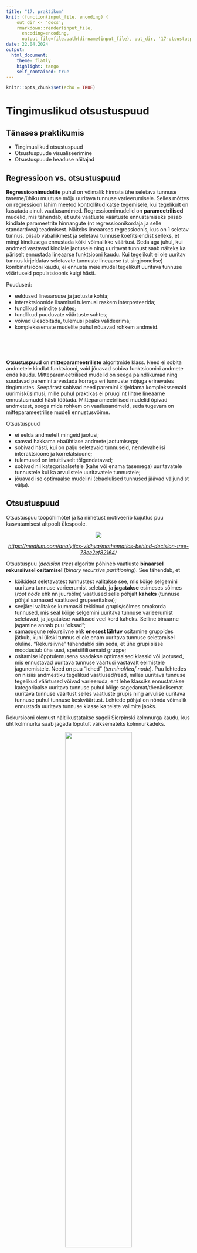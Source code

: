```yaml
---
title: "17. praktikum"
knit: (function(input_file, encoding) {
    out_dir <- 'docs';
    rmarkdown::render(input_file,
      encoding=encoding,
      output_file=file.path(dirname(input_file), out_dir, '17-otsustuspuud.html'))})
date: 22.04.2024
output: 
  html_document:
    theme: flatly
    highlight: tango
    self_contained: true
---
```


```r
knitr::opts_chunk$set(echo = TRUE)
```

# Tingimuslikud otsustuspuud {.tabset .tabset-pills}

## Tänases praktikumis
- Tingimuslikud otsustuspuud
- Otsustuspuude visualiseerimine  
- Otsustuspuude headuse näitajad  



## Regressioon vs. otsustuspuud 

**Regressioonimudelite** puhul on võimalik hinnata ühe seletava tunnuse taseme/ühiku muutuse mõju uuritava tunnuse varieerumisele. Selles mõttes on regressioon lähim meetod kontrollitud katse tegemisele, kui tegelikult on kasutada ainult vaatlusandmed. Regressioonimudelid on **parameetrilised** mudelid, mis tähendab, et uute vaatluste väärtuste ennustamiseks piisab kindlate parameetrite hinnangute (nt regressioonikordaja ja selle standardvea) teadmisest. Näiteks lineaarses regressioonis, kus on 1 seletav tunnus, piisab vabaliikmest ja seletava tunnuse koefitsiendist selleks, et mingi kindlusega ennustada kõiki võimalikke väärtusi. Seda aga juhul, kui andmed vastavad kindlale jaotusele ning uuritavat tunnust saab näiteks ka päriselt ennustada lineaarse funktsiooni kaudu. Kui tegelikult ei ole uuritav tunnus kirjeldatav seletavate tunnuste lineaarse (st sirgjoonelise) kombinatsiooni kaudu, ei ennusta meie mudel tegelikult uuritava tunnuse väärtuseid populatsioonis kuigi hästi.  


Puudused:  

- eeldused lineaarsuse ja jaotuste kohta;  
- interaktsioonide lisamisel tulemusi raskem interpreteerida;  
- tundlikud erindite suhtes;  
- tundlikud puuduvate väärtuste suhtes;  
- võivad ülesobitada, tulemusi peaks valideerima;  
- komplekssemate mudelite puhul nõuavad rohkem andmeid.   

<br>  
<br>  

**Otsustuspuud** on **mitteparameetriliste** algoritmide klass. Need ei sobita andmetele kindlat funktsiooni, vaid jõuavad sobiva funktsioonini andmete enda kaudu. Mitteparameetrilised mudelid on seega paindlikumad ning suudavad paremini arvestada korraga eri tunnuste mõjuga erinevates tingimustes. Seepärast sobivad need paremini kirjeldama komplekssemaid uurimisküsimusi, mille puhul praktikas ei pruugi nt lihtne lineaarne ennustusmudel hästi töötada. Mitteparameetrilised mudelid õpivad andmetest, seega mida rohkem on vaatlusandmeid, seda tugevam on mitteparameetrilise mudeli ennustusvõime. 

Otsustuspuud   

- ei eelda andmetelt mingeid jaotusi;  
- saavad hakkama ebaühtlase andmete jaotumisega;  
- sobivad hästi, kui on palju seletavaid tunnuseid, nendevahelisi interaktsioone ja korrelatsioone;  
- tulemused on intuitiivselt tõlgendatavad;  
- sobivad nii kategoriaalsetele (kahe või enama tasemega) uuritavatele tunnustele kui ka arvulistele uuritavatele tunnustele;  
- jõuavad ise optimaalse mudelini (ebaolulised tunnused jäävad väljundist välja).  



## Otsustuspuud

Otsustuspuu tööpõhimõtet ja ka nimetust motiveerib kujutlus puu kasvatamisest altpoolt ülespoole.

<center>
![](imgs/tree.png)
<p><i>[https://medium.com/analytics-vidhya/mathematics-behind-decision-tree-73ee2ef82164](https://medium.com/analytics-vidhya/mathematics-behind-decision-tree-73ee2ef82164)/</i></p>
</center>


Otsustuspuu (*decision tree*) algoritm põhineb vaatluste **binaarsel rekursiivsel ositamisel** (*binary recursive partitioning*). See tähendab, et  

- kõikidest seletavatest tunnustest valitakse see, mis kõige selgemini uuritava tunnuse varieerumist seletab, ja **jagatakse** esimeses sõlmes (*root node* ehk nn juursõlm) vaatlused selle põhjalt **kaheks** (tunnuse põhjal sarnased vaatlused grupeeritakse);   
- seejärel valitakse kummaski tekkinud grupis/sõlmes omakorda tunnused, mis seal kõige selgemini uuritava tunnuse varieerumist seletavad, ja jagatakse vaatlused veel kord kaheks. Selline binaarne jagamine annab puu "oksad";  
- samasugune rekursiivne ehk **enesest lähtuv** ositamine gruppides jätkub, kuni ükski tunnus ei ole enam uuritava tunnuse seletamisel oluline. "Rekursiivne" tähendabki siin seda, et ühe grupi sisse moodustub üha uusi, spetsiifilisemaid gruppe;   
- ositamise lõpptulemusena saadakse optimaalsed klassid või jaotused, mis ennustavad uuritava tunnuse väärtusi vastavalt eelmistele jagunemistele. Need on puu "lehed" (*terminal/leaf node*). Puu lehtedes on niisiis andmestiku tegelikud vaatlused/read, milles uuritava tunnuse tegelikud väärtused võivad varieeruda, ent lehe klassiks ennustatakse kategoriaalse uuritava tunnuse puhul kõige sagedamat/tõenäolisemat uuritava tunnuse väärtust selles vaatluste grupis ning arvulise uuritava tunnuse puhul tunnuse keskväärtust. Lehtede põhjal on nõnda võimalik ennustada uuritava tunnuse klasse ka teiste valimite jaoks.      


Rekursiooni olemust näitlikustatakse sageli Sierpinski kolmnurga kaudu, kus üht kolmnurka saab jagada lõputult väiksemateks kolmnurkadeks. 

<center>
![](imgs/Siepinski1D960.gif){width=60%}
<p><i>Sierpinski kolmnurk</i></p>
</center>


Otsustuspuid on eriti viimase 10 aasta jooksul kasutatud palju ka keeleteaduses. Näiteks uurisid [Ruutma jt (2016)](https://keeljakirjandus.ee/ee/archives/25305) otsustuspuude abil, millest võiks sõltuda eesti murretes see, kas kaassõnad *läbi*, *mööda*, *vastu*, *üle* ja *ümber* paiknevad nimisõna ees (nt *ümber järve*) või järel (*kahe kilo ümber*).  

<center>
![](imgs/ruutmaetal.jpg){width=60%}
</center>
Nad leidsid näiteks, et kui suhe, mida kaassõnafraas väljendab, märgib mingit *mõõdet* ehk kvantiteeti või ligikaudsust (*ta oli siis juba __seitsmekümne aasta ümber__*), kasutatakse kaassõna *ümber* eeskätt nimisõna järel, tagasõna ehk postpositsioonina.  
Kui aga kaassõnafraas väljendab konkreetset ruumisuhet, sõltub kaassõna asend sellest, kas nimisõna, millega see koos esineb, viitab elusale või elutule referendile. Elusatega kasutatakse samuti pigem tagasõna (nt *loomad jooksid __mu ümber__*), elututega pigem eessõna (nt *need pandi __ümber vankri__*).  


## CART

Otsustuspuude algoritmides on üht-teist erinevat, nt selles osas, mida kasutatakse vaatluste jagamise kriteerumina.   
Tuntuim algoritm on ilmselt **CART** (*Classification and Regression Tree*). CART-mudelid jagunevad  
  
- **regressioonipuudeks** (*regression tree*)  
  + uuritav tunnus on arvuline;  
  + jagunemise aluseks olevad seletavad tunnused ja konkreetsed jagunemiskohad valitakse nn minimaalse ruutvigade summa järgi **sum((y-f)^2^)**, kus *y* on uuritava tunnuse tegelik väärtus mingil andmestiku real ja *f* mingisse ühte puu lehte sattuvate vaatluste keskmine. Mida väiksem on binaarse jagunemise käigus tekkivate gruppide vaatluste erinevus gruppide keskmistest, seda parem;   
- **klassifitseerimispuudeks** (*classification tree*)  
  + uuritav tunnus on kategoriaalne;  
  + jagunemiste määramiseks minimeeritakse nn Gini indeksit, mis näitab kui "puhas" mingi leht on ehk kui erinevad tegelikud väärtused mingi ühe ennustatud klassi alla grupeeritakse. Kui indeks on 0, siis on leht täiesti puhas ehk mingisse lõpusõlme ennustatakse ainult ühesuguseid uuritava tunnuse väärtuseid. Kui mingis lehes/lõpusõlmes on võrdselt uuritava tunnuse kõiki väärtuseid, siis on leht ebapuhas. Gini indeksi leidmiseks lahutatakse 1-st 1. väärtuse osakaal ruudus + 2. väärtuse osakaal ruudus + … + N-nda väärtuse osakaal ruudus. Näiteks kui uuritaval tunnusel on kaks klassi, mis esinevad lõpusõlmes võrdse tõenäosusega, siis on ühe sõlme Gini indeks `1-(0.5^2 + 0.5^2)=0.5`. Kolme klassi puhul oleks siis Gini indeks `1-((1/3)^2+(1/3)^2+(1/3)^2)=0.67`, nelja klassi puhul `1-((1/4)^2+(1/4)^2+(1/4)^2+(1/4)^2)=0.75` jne. Kui sõlme jääb näiteks kahest uuritava tunnuse klassist ainult üks, siis on Gini indeks `1-(1^2+0^2)=0`.  
  

```r
library(rpart)
cu <- rpart::cu.summary
fit <- rpart(Mileage~Price + Country + Reliability + Type, method="anova", data=cu.summary)
plot(fit, uniform=TRUE, main="Regression Tree for Mileage", margin = 1/8)
text(fit, use.n=TRUE, all=TRUE, cex=.8, pretty = T)
```

Näites seletatakse USA 1990. aasta andmetel seda, mitu miili ühe galloni kütusega sõita saab (arvuline tunnus) vastavalt auto hinnale, tüübile, valmistamisriigile, usaldusväärsusele. Keskmine näitaja on 24.58 miili galloni kohta (kasutatud 60 auto andmeid). Kõrgeim väärtus (32.08) on ennustatud nt odavamatele kui 9446 dollarit maksvatele autodele (neid on 12), kallimatel autodel (neid on 48) hakkab omakorda mängima see, mis tüüpi auto on: väikeste autodega saab rohkem sõita kui suurtega.  

```r
kyph <- rpart::kyphosis
fit <- rpart(Kyphosis ~ Age + Number + Start, method="class", data=kyphosis)
plot(fit, uniform=TRUE, main="Classification Tree for Kyphosis", margin = 1/8)
text(fit, use.n=TRUE, all=TRUE, cex=.9)
```

Selles näites omakorda seletatakse küfoosi (lülisamba kõverdumine) olemasolu lapspatsientidel pärast korrigeerivat operatsiooni sõltuvalt patsiendi vanusest operatsiooni tegemise ajal (kuudes), selgroolülide arvust, mida operatsioon puudutas, ning sellest, mitmendast selgroolülist alates operatsiooni tehti. Patsientidest 17-l oli küfoos ka pärast operatsiooni ja 64-l ei olnud (seepärast ennustatakse kogu valimile pigem klassi *absent*). Kui kõige ülemise lüli järjekorranumber, mida operatsioon puudutas, oli 8 või väiksem (mudel käsitleb seda pideva tunnusena ja seepärast lubab ka väärtust 8.5), jäi küfoos pigem alles (8-l lapsel puudu, 11-l olemas). Kui alustati sellest altpoolt (eriti kui altpoolt kui 14. lüli), siis saadi haigusest pigem lahti, ehkki rolli mängis ka see, mis vanuses operatsioon tehti.      

<center>
<p><i>https://www.statmethods.net/advstats/cart.html</i></p>
<p><i>Vaata andmestikke `install.packages("rpart")`, `rpart::cu.summary`</i> ja <i>`rpart::kyphosis`.</i></p>
</center>


Probleeme klassikaliste otsustuspuu algoritmidega:  

- Võivad kergesti **ülesobitada** ja jaguneda nii kaua, kuni puu vastab igale andmestiku nüansile. See tähendab aga ka, et need mudelid pole enam hästi üldistatavad mõne teise valimi jaoks. Selle vältimiseks peaks puid **"trimmima"** (ingl *pruning*).   
  + Eeltrimmimise puhul tuleb enne puu kasvatamist teha mõned otsused, nt otsustada, et on mingi kindel arv lehti, mis puul võib lõpuks olla, või et igas lehes peab olema kindel hulk vaatlusi. Samuti võib otsustada, et lõpetame puu kasvatamise, kui mingi tingimus on saavutatud, nt kui kõik vaatlused igas lehes on samast klassist.   
  + Järeltrimmimise puhul vaadatakse, kas mingid alamjagunemised puus annavad kokkuvõttes paremaid tulemusi kui see, kui asendada need lihtsalt lehega, kus on arvulise uuritava tunnuse puhul tunnuse keskväärtus või kategoriaalse uuritava tunnuse puhul selle sagedasem tase/klass.   
- Kalduvad sõlmedes **eelistama tunnuseid**, mis viiksid võimalikult suure puuni, st arvulisi tunnuseid ja selliseid kategoriaalseid tunnuseid, millel on rohkem tasemeid, sest need annavad justkui rohkem infot.  


## Tingimuslik otsustuspuu

R-is on puumudelite tegemiseks erinevate algoritmidega paketid `rpart`, `tree`, `maptree`, `party`, `partykit` jt.  

Meie vaatame lähemalt natuke uuemat **tingimusliku otsustuspuu** algoritmi (*conditional inference tree*), mis kasutab sõlmedes ositamise alusena *p*-väärtusi (mitte nt mõnd informatsioonikriteeriumit, nagu Gini-indeks). Seletavate tunnuste valik ei ole kallutatud ja puud ei ole ülesobitamise hirmus vaja trimmida. Edaspidi viitame otsustuspuu nimetusega just tingimuslikule otsustuspuule.  


Kasutame siin paketti `partykit` ja selle funktsiooni `ctree()` (loe dokumentatsiooni [siit](https://cran.r-project.org/web/packages/partykit/vignettes/ctree.pdf) või [siit](https://cran.r-project.org/web/packages/partykit/partykit.pdf)). `partykit` on paketi `party` edasiarendus koos lisavõimalustega visualiseerimiseks.    

```r
# Installi ja laadi pakett

# install.packages("partykit")
library(partykit)
```

## Näide 1: kategoriaalne uuritav tunnus

Võtame sama andmestiku `ade_peal.csv`, millel tegime logistilise regressiooni mudelit ning mudeldame nüüd andmestikku otsustuspuude kaudu.

```r
ade_peal <- read.delim("data/ade_peal.csv", encoding = "UTF-8", stringsAsFactors = TRUE)
ade <- ade_peal[ade_peal$cx == "ade",] # ainult alalütleva käände andmed
peal <- ade_peal[ade_peal$cx == "peal",] # ainult peal-kaassõna andmed

set.seed(1) # seeme juhusliku valiku tegemise korratavuseks
juh_id <- sample(x = 1:nrow(peal), # võta ridadelt 1 kuni 1310 juhuslik valim,
                 size = nrow(ade), # mille suurus oleks sama, mis ade-andmestikul
                 replace = F) # ära korda ühtegi vaatlust

peal_juhuvalim <- peal[juh_id,] # võta peal-andmestikust ainult juhuslikult valitud read
dat <- droplevels(rbind(ade, peal_juhuvalim)) # liida kaks andmestikku ridupidi uuesti kokku
```


```r
#library(partykit)

# Teeme puumudeli
puu1 <- ctree(cx ~ TR_liik + tegusõna_klass + LM_mobiilsus + LM_komplekssus + LM_pikkus_log + sõnajärg + murderühm, 
              data = dat)

# Visualiseerime mudelit
plot(puu1)
```

Vaikimisi sätetega tehakse üsna keerukas puu. Saame paremini sõlmi eraldi vaadata.

```r
plot(puu1[3]) # 3. sõlmest (vasakul sõlm murderühm) edasi jagunemine 
plot(puu1[2]) # 2. sõlmest (vasakul sõlm TR_liik) edasi jagunemine
```


Võime aga lihtsama tõlgendamise eesmärgil siin puud ka veidi trimmida. Sellega vähendame mudeli täpsust, aga samas vähendame ka ülesobitamise võimalust. Lisame funktsiooni argumendi `minbucket = 200`, millega ütleme, et igas lehes peab olema vähemalt 200 vaatlust (vaikimisi on `minbucket` 7). Ütleme ka argumendiga `alpha = 0.01`, et 1. tüüpi vea tegemise võimalus sõlmedes (tunnuse alusel jagatakse andmeid edasi, ehkki tegelikult on seletava ja uuritava tunnuse vaheline seos juhuslik) võiks olla ainult 1%, ehk olulisusnivoo α = 0,05 asemel kasutame nivood α = 0,01.

```r
puu2 <- ctree(cx ~ TR_liik + tegusõna_klass + LM_mobiilsus + LM_komplekssus + LM_pikkus_log + sõnajärg + murderühm, 
              data = dat,
              control = ctree_control(minbucket = 200, alpha = 0.01))
plot(puu2)
```

- Näeme, et kõige esimese jagunemise jaoks valitakse tunnus **`LM_mobiilsus`**, mis jagab vaatlused kahte klassi selle põhjal, kas kohasõna on liigutatav või staatiline. Enamasti on esimese jagunemise jaoks valitud tunnus üks uuritava tunnusega kõige tugevamalt seotud tunnustest, samas mitte tingimata ise see ainuke tugevasti seotud tunnus.    
- Järgmise jagunemise jaoks on grupis "liigutatav" valitud tunnus **`TR_liik`** (asesõna ja verbifraas eristuvad *peal*-konstruktsiooni kasutuses liigutatavate kohasõnadega nimisõnafraasist) ning grupis "staatiline" tunnus **`murderühm`** (eristuvad vaatlused, mis tulevad Kesk- või Lõuna-murderühma kõnelejatelt, ja vaatlused, mis tulevad Ranniku- või Saarte-murderühma kõnelejatelt).  
- Nendes gruppides enam rohkem jagunemisi ei ole. Kõige all on esitatud puu "lehed", mis vaikimisi kuvavad uuritava tunnuse klasside/tasemete esinemise tõenäosused. Näiteks vaatlustele, mille puhul kohasõna on liigutatav ja trajektori (selle, mis millegi peal asub) fraasiliik asesõna või verbifraas (`Node 3`), ennustatakse *peal*-konstruktsiooni esinemise tõenäosuseks ~0.8 ja mitte-esinemise tõenäosuseks ~0.2. Siia vaatluste gruppi kuulub 250 vaatlust (`n = 250`). Kuna *peal* esinemise tõenäosus on suurem kui selle mitte-esinemise tõenäosus, on nendele vaatlustele ennustatud `cx` **klass** "peal".
 

Kokku on puul 7 sõlme (lehed kaasa arvatud). Nende info on mudelis listide kujul.

```r
# Info puu kohta
str(puu2, max.level = 1)

# 1. sõlme info: LM_mobiilsus = "liigutatav" ja LM_mobiilsus = "staatiline"
# See näitab terve puu jagunemisi
# Sama, mis lihtsalt puu2
puu2[[1]]

# 7. sõlme info: paremalt 1. lõpuleht
puu2[[7]]

# 6. sõlme info: paremalt 2. lõpuleht
puu2[[6]]
```

Iga sõlme/jagunemise kohta näeme niisiis 

- selle numbrit,  
- edasisi jagunemisi (kui on),  
- lõpusõlmedesse/lehtedesse ennustatud klasse (vastavalt sellele, milline uuritava tunnuse tase esineb kõige suurema tõenäosusega),  
- vaatluste arvu lõpusõlmedes/klassides (`n`)   
- ning ennustatud klassi veaprotsenti (`err`) ehk nende vaatluste osakaalu, mis jäävad vähemusse. Ehk kui nt 6. sõlme (lõpulehe) ennustatud klass on "ade" ning err = 49.4%, on järelikult sellesse lehte jagatud tegelike vaatluste hulgas "peal" osakaal 0.494 ja "ade" osakaal seega 0.506. See leht ei ole niisiis kuigi stabiilne.

Kui vaatame nüüd uuesti üldpilti, siis näeme, et liigutatavate kohtade hulgas (`LM_mobiilsus = "liigutatav"`) on *peal*-konstruktsiooni esinemise tõenäosus keskmiselt suurem kui staatiliste kohtade hulgas (`LM_mobiilsus = "staatiline"`), ent *peal*-konstruktsiooni esinemist mõjutavad kummaski rühmas veel muud tegurid, mis esinemise tõenäosust tõstavad või langetavad.

Vaatame lähemalt näiteks 1) konteksti, kus *peal*-konstruktsiooni esinemise tõenäosus on kõige suurem (`Node 3`), ning 2) konteksti, kus see on kõige väiksem (`Node 7`).  

**1) _peal_ esinemise tõenäosus on kõige suurem** (79.4%) kontekstis, kus  

- kohasõna viitab liigutatavale objektile (nt *laud*),
- trajektor on kas asesõna (*see*) või verbifraas (nt *tantsitakse*).  

```r
puu2[[3]]
# näiteks "tantsitakse laua peal"
```

Vaatame, kas andmestikus nendele tunnustele vastavate vaatluste arv klapib.  
```r
library(tidyverse)
dat %>%
  filter(LM_mobiilsus == "liigutatav",
         TR_liik %in% c("asesõna", "verbifraas")) %>%
  nrow()

```


**2) _peal_ esinemise tõenäosus on kõige väiksem** (24%) kontekstis, kus  

- kohasõna viitab staatilisele objektile (nt *heinamaa*),  
- kõneleja on Ranniku- või Saarte-murderühma kõneleja.  

```r
puu2[[7]]
# näiteks "lehm on heinamaal"
```

Vaatame, kas andmestikus nendele tunnustele vastavate vaatluste arv klapib.  
```r
dat %>%
  filter(LM_mobiilsus == "staatiline",
         murderühm %in% c("Ranniku", "Saarte")) %>%
  nrow()
```


Igas sõlmes võistleb jagunemise tekitamiseks omavahel mitu seletavat tunnust, mille hulgast valitakse *p*-väärtuse alusel ainult 1. Seda, mis tunnused veel sõlmedes kandideerisid, saab vaadata käsuga `sctest.constparty()`.

```r
# Kõikide sõlmede jagunemised
# sctest.constparty(puu2)

# 1. sõlme jagunemine
sctest.constparty(puu2)[1]
```


Selline info võib olla informatiivne siis, kui sõlme valitud seletav tunnus oli ainult õige natuke parem kui mõni teine tunnus, mida jagunemiseks ei valitud.
Esimese sõlme jagunemises näeme, et kõik tunnused peale trajektori liigi (!), kohafraasi pikkuse ja sõnajärje on uuritava tunnusega statistiliselt oluliselt seotud, ent kohasõna mobiilsuse *p*-väärtus oli mitu korda väiksem kui teiste tunnuste *p*-väärtused, seega valiti see esimese jagunemise aluseks. Mida allapoole puus aga liigume, seda väiksemaks jääb jagunemiseks sobivate tunnuste valik.  
Seda, mis statistikut tunnustevahelise seose hindamiseks kasutatakse, sõltub sellest, mis tüüpi (arvuline/kategoriaalne) on seletav tunnus ja mis tüüpi on uuritav tunnus. Loe soovi korral rohkem nt [siit](https://stats.stackexchange.com/questions/144143/what-is-the-test-statistics-used-for-a-conditional-inference-regression-tree).

Miks siis see `TR_liik` ikkagi siin puus 2. sõlmes oluliseks osutus, kui ta uuritava tunnuse varieerumisega 1. sõlmes individuaalselt üldse seotud ei ole ning osutus ebaoluliseks ka regressioonis?  

```r
sctest.constparty(puu2)[2]
```

Puumudelid töötavad n-ö lokaalselt, st iga järgmist olulist tunnust otsitakse eelnevate jagunemiste põhjal saadud gruppides, mitte enam tervest andmestikust. Regressioon jällegi hindab mõjusid n-ö globaalselt, fikseerides küll mingi kindla võrdluskonteksti, ent hinnates kõiki parameetreid sellesama konteksti suhtes.
Nõnda on puumudelid peamõjude tuvastamisel pisut kehvemad kui regressioonimudelid (näiteks ei saa me siit kuskilt teada, et tegelikult on ka kohafraasi komplekssus tugevalt *peal*- ja käändekonstruktsiooni varieerumisega seotud). Samas võimaldavad need hõlpsamalt leida ning visualiseerida interaktsioone ning tähele tuleb siinjuures panna ka, milliste parameetritega puu oleme ehitanud. Kui lubame näiteks, et lõpusõlmes võib olla ka ainult 50 vaatlust, et minna arvesse kui uuritava tunnuse suhtes teistest erinev vaatluste klass, leiame jooniselt jälle ka kohasõna komplekssuse, mis mängib olulisemat rolli Kesk- ja Lõuna-murderühma staatiliste kohasõnadega.  

```r
plot(ctree(cx ~ TR_liik + tegusõna_klass + LM_mobiilsus + LM_komplekssus + LM_pikkus_log + sõnajärg + murderühm, 
              data = dat,
              control = ctree_control(minbucket = 50, alpha = 0.01)))
```



## Näide 2: arvuline uuritav tunnus

Ehkki otsustuspuude kasutamine on tavalisem klassifitseerimisprobleemide puhul, saab seda küllalt edukalt kasutada ka regressiooniülesannetes, st mingi arvulise uuritava tunnuse keskväärtuse ennustamise jaoks.

Uurime näiteks puumudelitega uuesti kõigepealt seda, kas sõna äratundmiseks kuluv aeg sõltub sõna pikkusest ja sagedusest.

### Reaktsiooniaeg

```r
ldt <- read.csv("data/ldt.csv")
puu3 <- ctree(Mean_RT ~ Length + Freq, 
              data = ldt)
plot(puu3)
```

Regressioonipuu visuaalne väljund (vaikimisi karpdiagramm) annab iga lõpliku sõlme kohta uuritava tunnuse ennustatud kvartiiljaotuse selles sõlmes.  

Näeme, et reaktsiooniaega mõjutab eeskätt sõna pikkus: kui sõna on pikem kui 10 tähemärki, siis on reaktsiooniaeg pikem kui siis, kui sõna pikkus on kuni 10 tähemärki. Lühemate sõnade puhul jällegi tekib erinevus lühikeste (<= 7 tm) ja keskmise pikkusega (>7 tm) sõnade vahel. Nendes gruppides omakorda hakkab rolli mängima sõna sagedus: mõlemal juhul on sagedamate sõnade äratundmiseks kuluv aeg lühem.

Mudelist saame kätte ka iga vaatluste grupi ennustatud keskväärtuse.
```r
# 9. sõlme info
puu3[[9]]
```

Arvuliste uuritavate tunnustega näitab iga lehe *n* endiselt sellesse rühma kuuluvate vaatluste arvu, ent *err* sedapuhku jääkide ruutude summat, mis mäletatavasti oli seotud üksikute vaatluste erinevusega grupi keskmisest.  
```r
# 10 tähemärgist pikemate sõnade reaktsiooniajad
(pikad_RT <- ldt[ldt$Length > 10,]$Mean_RT)

# 10 tähemärgist pikemate sõnade keskmine reaktsiooniaeg
(kesk <- mean(pikad_RT))

# Jääkide ruutude summa
sum((pikad_RT-kesk)^2)
```

Mida suurem on jääkide ruutude summa, seda erinevamad vaatlused sellesse lehte kuuluvad. Näiteks joonise järgi peaks olema sõlmes 8 jääkide ruutude summa väiksem, kuna karpdiagrammi kuju viitab sellele, et vaatlused on koondunud tihedamalt keskväärtuse ümber.

```r
puu3[[8]]
```

Konkreetne arv mõistagi sõltub sellest, mis ühikutes on uuritav tunnus. Näiteks kui teisendaksime reaktsiooniaja millisekunditest minutitesse, oleks sõlmede `err` väärtused peaaegu 0. 

```r
ldt %>%
  mutate(Mean_RT_min = Mean_RT/1000/60) %>%
  ctree(Mean_RT_min ~ Length + Freq, data = .)
```


### Häältesaak

Vaatame nüüd uuesti ka 2019. a valimiste andmeid.

```r
load("data/kandidaadid2019.RData")
puu4 <- ctree(hääli_kokku ~ sugu + haridus + tähtkuju, 
              data = kandidaadid2019, 
              subset = haridus != "Algharidus")
plot(puu4)
```

Kuna häältesaak on tugevalt madalamate väärtuste poole kaldu, siis on parem ka puumudelis kasutada logaritmitud uuritavat tunnust, et vähendada erandlikult palju hääli saanud kandidaatide mõju.

```r
puu5 <- ctree(log(hääli_kokku) ~ sugu + haridus + tähtkuju, 
              data = kandidaadid2019, 
              subset = haridus != "Algharidus")
plot(puu5)
```

Näeme, et kõrgharidusega kandidaatide seas statistiliselt olulist erinevust mees- ja naiskandidaatide häältesaagis ei olnud, aga kesk- ja põhiharidusega kandidaatide seas said naised keskmiselt pisut vähem hääli. Näeme siiski ka, et see erinevus ei ole väga suur. Kandidaadi tähtkuju häältesaagi puhul mingit rolli ei mängi.

```r
puu5
```


Teeme mõned seletavad tunnused juurde ja proovime neid ka mudelisse panna.  
```r
# Kas kandidaat kasutab meili?
kandidaadid2019$kasutab_meili <- as.factor(ifelse(grepl("@", kandidaadid2019$kontakt), "jah", "ei"))

# Kui pikk on kandidaadi nimi
kandidaadid2019$nime_pikkus <- nchar(kandidaadid2019$nimi)

# Kui vana kandidaat on?
kandidaadid2019$vanus <- 2019 -as.numeric(substr(kandidaadid2019$sünniaeg, 1, 4))

puu6 <- ctree(log(hääli_kokku) ~ sugu + haridus + tähtkuju + kasutab_meili + 
                nime_pikkus + vanus, 
              data = kandidaadid2019, 
              subset = haridus != "Algharidus")
plot(puu6)
```

Ühelgi lisatud tunnusel ei ole kandidaadi saadud häälesaagiga puumudelis olulist seost.


**Ülesanne**: kontrolli, kas mõni vaadeldud tunnustest mõjutas logaritmitud häältesaaki 2023. aasta valimistel?  

```r
# loe kategoriaalsed tunnused sisse faktoritena
valimised <- read.delim("data/kandidaadid_2023.csv", stringsAsFactors = T)
valimised$kasutab_meili <- as.factor(ifelse(grepl("@", valimised$kontakt), "jah", "ei"))
valimised$nime_pikkus <- nchar(as.character(valimised$nimi))

names(valimised)
```



## Oluliste seoste puudumine

Vaatame veel, mis saab siis, kui ühelgi seletaval tunnusel ei ole uuritava tunnuse seletamisel olulist rolli.

```r
load("data/kysimustik_2024.RData")

# Kategoriaalne uuritav tunnus
puu7 <- ctree(lemmikloom ~ ., data = kysimustik)
plot(puu7)

# Arvuline uuritav tunnus
puu8 <- ctree(kaua_opid ~ kogemused_kvant + lemmikjook + kursuse_labimine, 
              data = kysimustik)
plot(puu8)
```

Sel juhul saame lihtsalt uuritava tunnuse jaotuse andmetes.


## Visualiseerimine

Pakett `partykit` pakub rea võimalusi otsustuspuude visualiseerimiseks. Vaatame neist paari.
Põhilised elemendid, mida graafikul saame modifitseerida, on

- `inner_panel`: puu sõlmed, kust jagatakse vaatlused mingi tunnuse alusel kaheks;  
- `terminal_panel`: puu lehed ehk mudeli lõpusõlmed, kus on klassid, tõenäosused jms.

Neid elemente saavad omakorda muuta erinevad `node`-funktsioonid, nt

- `node_inner()`: üldine sisemiste sõlmede modifitseerimise funktsioon  
- `node_terminal()`: üldine lõpusõlmede modifitseerimise funktsioon  
- `node_barplot()`: tulpdiagrammesitus kategoriaalse uuritava tunnuse klassidele
- `node_boxplot()`: karpdiagrammesitus arvulisele uuritavale tunnusele
- jne (vt lähemalt [siit](https://www.rdocumentation.org/packages/partykit/versions/1.2-5/topics/panelfunctions))


```r
# Teeme visualiseerimise näitlikustamiseks 
# ühe veidi rohkem trimmitud puu, kus 
# alpha = 0.01 ja 
# minimaalne vaatluste arv klassides on 200.
puu9 <- ctree(cx ~ TR_liik + tegusõna_klass + LM_mobiilsus + LM_komplekssus + LM_pikkus_log + sõnajärg + murderühm, 
              data = dat, 
              control = ctree_control(alpha = 0.01, 
                                      minbucket = 200))

plot(puu9)
```


```r
# Kuva puu lehed ilma tulpdiagrammita
# Tee tekst graafikul väiksemaks ja halliks
# Kuva sisemised sõlmed ilma numbri ja p-väärtuseta
plot(puu9, 
     type = "simple", 
     gp = gpar(fontsize = 9, 
               col = "darkslategrey"), 
     inner_panel = node_inner(obj = puu9, 
                              id = FALSE, 
                              pval = FALSE))


# Tee tekst graafikul väiksemaks ja halliks
# Kuva sisemised sõlmed ilma numbri ja p-väärtuseta
# Kuva lõpulehed tulpdiagrammina, kus
# tulbad on üksteise kõrval ja vastupidises järjekorras
# ning värvitud oranžiks ja halliks.
plot(puu9, 
     gp = gpar(fontsize = 8, 
               col = "darkslategrey"), 
     inner_panel = node_inner(obj = puu9, 
                              id = FALSE, 
                              pval = FALSE), 
     terminal_panel = node_barplot(obj = puu9, 
                                   beside = TRUE, 
                                   reverse = TRUE, 
                                   fill = c("orange2", 
                                            "grey35")))

```



Lisaks `partykit`-paketi enda võimalustele on olemas ka pakett `ggparty`, mis on tehtud `ggplot2` laiendusena `partykit` paketi objektide visualiseerimiseks. Kui rohkem huvi, tasub selle kohta uurida nt [siit](https://cran.r-project.org/web/packages/ggparty/vignettes/ggparty-graphic-partying.html) või [siit](https://luisdva.github.io/rstats/plotting-recursive-partitioning-trees/).

```r
# install.packages("ggparty")
library(ggparty)

ggparty(puu9) + 
  geom_edge() + # "oksad"
  geom_edge_label(max_length = 5) + # okste tekst lühendada
  geom_node_label( # sõlmede tekst
    ids = "inner", # puu sisemistele sõlmedele
    line_list = list(
      aes(label = splitvar), # ühel real tunnuse nimi
      aes(label = paste("N = ", # teisel real kleebi kokku "N = " ja
                        nodesize))), # vaatluste arv
    line_gpar = list( # teksti graafilised parameetrid
      list(size = 13), # tunnuse nime suurus
      list(size = 10))) + # vaatluste arvu suurus
  geom_node_label( # sõlmede tekst
    ids = "terminal", # puu lõpusõlmedele ("lehtedele")
    aes(label = paste0("Sõlm ", # kleebi kokku "Sõlm ",
                       id, # sõlme number
                       ", N = ", # tekst " , N = " ja
                       nodesize)), # vaatluste arv
    nudge_y = 0.015, # liiguta teksti natuke kõrgemale
    nudge_x = 0.02) + # liiguta teksti natuke paremale
  geom_node_plot( # lõpusõlmede ehk lehtede joonis
    gglist = list( # siia sisse tulevad kõik ggploti tavalised funktsioonid
      geom_bar(aes(x = "",
                   fill = cx),
               position = "fill",
               color = "grey50"),
      theme_minimal(),
      scale_fill_manual(values = c("grey35",
                                   "orange2")),
      labs(x = "", y = ""),
      scale_y_continuous(breaks = c(0,0.5,1))))
```



## Otsustuspuude headuse näitajad

Nii nagu logistilises regressiooniski ennustab otsustuspuu sisuliselt igale teatud omadustega vaatlusele mingi uuritava tunnuse klassi (kat. uuritava tunnusega) või keskväärtuse (arv. uuritava tunnusega), mille põhjalt saab hinnata mudeli sobivust päris andmetega.

<br>

### Kategoriaalne uuritav tunnus


```r
# Visualiseerime puud
plot(puu2, 
     gp = gpar(fontsize = 8))
```

Nagu logistilises regressioonis, saame ka kategoriaalse uuritava tunnusega puumudeli puhul hinnata mudeli headust **klassifitseerimistäpsuse** abil.  

```r
# Mudeli ennustatud klassid
# Puumudeli puhul saab funktsiooniga predict()
# kategoriaalse uuritava tunnuse puhul
# vaikimisi kohe ennustatud klassid, mitte tõenäosused.
# Klassi kohal olev number näitab selle lehe/lõpusõlme
# numbrit, kuhu vaatlus on klassifitseeritud.
enn <- predict(puu2)
head(enn)

# Vaatluste tegelikud uuritava tunnuse klassid
teg <- dat$cx
head(teg)

# Ennustatud ja tegelike klasside risttabel
(t <- table(teg, enn))

# Klassifitseerimistäpsus
(klass <- (t["peal", "peal"]+t["ade", "ade"])/sum(t)) # klassifitseerimistäpsus
# või ka sum(diag(t))/sum(t)
```

Meie puumudel ennustab ~63% juhtudest vaatlusele õige uuritava tunnuse klassi. See on pisut parem kui ilma seletavate tunnusteta kõikidele vaatlustele lihtsalt sagedamat või suvaliselt üht klassi ennustades (50%).

```r
prop.table(table(dat$cx))
```

Binaarse uuritava tunnuse puhul saab leida ka **C-indeksi/AUC**, mis hindab mudeli eristusvõimet mitte ennustatud klasside, vaid tõenäosuste põhjal. Kuna nüüd on meil vaja tõenäosusi, lisame funktsiooni `predict()` argumendi `type = "prob"`. See annab meile iga vaatluse jaoks ennustatud "ade" ja "peal" klassi tõenäosused (kokku annavad 1).

```r
head(predict(puu2, type = "prob"))
```

C-indeksi arvutamiseks vajame sellest tabelist ainult ühe klassi tõenäosusi ("peal").

```r
# Leiame puumudeli ennustatud tõenäosused
enn_probs <- predict(puu2, type = "prob")[,"peal"]
head(enn_probs)

# C-indeks
library(pROC)
auc(teg, enn_probs)

# Või

# Teisendame uuritava tunnuse tegelikud väärtused
# samuti tõenäosusteks 0 ("ei") ja 1 ("jah")
teg_probs <- ifelse(dat$cx == "peal", 1, 0)

library(Hmisc)
# C-indeks
somers2(enn_probs, teg_probs)
```

Kuna meie C väärtus on veidi väiksem kui 0.7, võime paigutada mudeli eristusvõime kehva ja rahuldava piirimaile. Ilmselt aitaks, kui oleksime oma *p*-väärtuste ja lõpusõlmede vaatluste arvuga natuke heldemad ega trimmiks puud nii rangelt. Teisalt võib see viia selleni, et meie puumudel hakkab ülesobitama ega tööta teistel valimitel eriti hästi.      

Kui uuritaval tunnusel on rohkem kui 2 klassi, on AUC kasutamine pisut keerukam. On pakutud, et sellisel juhul võib leida eraldi AUC-väärtused kõikide tunnuse klasside paaride vahel ning seejärel võtta nende aritmeetiline keskmine. Selleks on R-is eraldi funktsiooon [`multiclass.roc()`](https://www.rdocumentation.org/packages/pROC/versions/1.16.1/topics/multiclass.roc) paketist `pROC`.

<br>
<br>

### Arvuline uuritav tunnus

Arvulise uuritava tunnusega mudeli jaoks vaatame uuesti reaktsiooniaegade andmestikku.  

```r
plot(puu3, gp = gpar(fontsize = 8))
```

Üheks variandiks hinnata mudeli ligikaudset headust on leida mudeli ennustatud keskväärtuste ja tegelike vaatluste väärtuste vaheline korrelatsioon.

```r
# Leia ennustatud reaktsiooniajad
enn <- predict(puu3)
head(enn)

# Tegelikud reaktsiooniajad
teg <- ldt$Mean_RT
head(teg)

# Ennustatud ja tegelike väärtuste korrelatsioon
cor(enn, teg)
```

Vaikimisi kasutab funktsioon `cor()` mäletatavasti Pearsoni korrelatsioonikordajat, mille kasutamise eelduseks on see, et tunnused on normaaljaotusega ning tunnuste vahel on lineaarne seos. Ehkki puumudelite hindamise puhul seda sageli ignoreeritakse ning lähtutakse Pearsoni kordajast kui ligikaudsest näitajast, võiksime siiski selle kasutamise eeldused üle kontrollida.

```r
# Lineaarne seos?
ggplot(data = data.frame(enn, teg), 
       aes(x = teg, y = enn)) +
  geom_point(alpha = 0.5) +
  geom_smooth() +
  ggtitle("Ennustatud ja tegelikud väärtused")

# Normaaljaotusega tunnused?
par(mfrow=c(1,2))
hist(teg)
hist(enn)

shapiro.test(teg)
shapiro.test(enn)
```

Kuna meil ei ole tegemist päris lineaarse seosega, siis oleks hea kontrollida mudeli headuse hindamisel seost ka Spearmani korrelatsioonikordajaga.

```r
cor(enn, teg, method = "spearman")
```

Selleks, et puumudeli (ligikaudset) headust võiks võrrelda ka nt lineaarse regressioonimudeli omaga, võib Pearsoni korrelatsioonikordaja põhjal leida mudeli poolt seletatud varieerumise protsendi **R^2^**.

```r
cor(enn, teg, method = "pearson")^2
```


Teine variant jõuda sellesama Pearsoni R^2^-ni on lahutada 1st **koguruutude summa** (*Total Sum of Squares*) ja **jääkide ruutude summa** (*Residual Sum of Squares*) jagatis.
```r
# koguruutude summa (Total Sum of Squares): 
# seletamata variatsioon andmetes
TSS <- sum((teg - mean(teg))^2) 

# jääkide ruutude summa (Residual Sum of Squares): 
# seletamata variatsioon pärast seletavate tunnuste kasutamist
RSS <- sum((teg - enn)^2)

# R-ruut
(R2 <- 1-RSS/TSS)
```


## Otsustuspuude valideerimine

Tingimuslikud otsustuspuud on väga head tunnustevaheliste interaktsioonide visuaalseks vaatlemiseks, ent need ei ole kõige stabiilsemad mudelid ning võivad olla tundlikud sisendandmete suhtes. Kõikumised andmestikus võivad anda natuke teistsuguse lõpptulemuse, eriti väiksemate andmestike puhul. 

Selleks, et ühe puu põhjalt mitte liiga palju järeldada, tuleks mudelit valideerida. Valideerimiseks võib andmestiku jagada jällegi kaheks: treening- ja testandmeteks. Treeningandmetel tehtud mudeli ennustusi saab testida testandmetel funktsiooniga `predict(puumudel, newdata = testandmestik)` ning arvutada nende põhjalt mudeli täpsuse näitajad.

Teeme seda siin ilma puud trimmimata (st jätame määramata argumendid `minbucket` ja `alpha`).  

```r
# Võtame treeningandmestikku 70% originaalandmestiku vaatlustest
set.seed(100)
trenn_id <- sample(1:nrow(dat), round(0.7*nrow(dat)), replace = FALSE)

trenn <- dat[trenn_id,]
test <- dat[-trenn_id,]

puu_trenn <- ctree(cx ~ TR_liik + tegusõna_klass + LM_mobiilsus + LM_komplekssus + LM_pikkus_log + sõnajärg + murderühm, 
                   data = trenn)
```


Mudeli täpsus treeningandmestikul:  
```r
enn_trenn <- predict(puu_trenn)
teg_trenn <- trenn$cx
t_trenn <- table(teg_trenn, enn_trenn)
# klassifitseerimistäpsus
(klass_trenn <- (t_trenn["peal","peal"]+t_trenn["ade", "ade"])/sum(t_trenn))


# library(Hmisc)
enn_probs_trenn <- predict(puu_trenn, type = "prob")[,"peal"]
teg_probs_trenn <- ifelse(trenn$cx == "peal", 1, 0)
somers2(enn_probs_trenn, teg_probs_trenn)["C"]
```

Mudeli täpsus testandmestikul:  
```r
enn_test <- predict(puu_trenn, newdata = test)
teg_test <- test$cx
t_test <- table(teg_test, enn_test)
# klassifitseerimistäpsus
(klass_test <- (t_test["peal","peal"]+t_test["ade","ade"])/sum(t_test))


# library(Hmisc)
enn_probs <- predict(puu_trenn, newdata = test, type = "prob")[,"peal"]
teg_probs <- ifelse(test$cx == "peal", 1, 0)
somers2(enn_probs, teg_probs)["C"]
```

Antud juhul sobib mudel kirjeldama ka testandmestikku, ent kui headuse näitajad test- ja treeningandmestiku vahel on väga erinevad, siis võib proovida mudelit erinevate parameetrite abil trimmida (vt `control = ctree_control()`).


Teine variant ennustustes kindlamaks saamiseks on kasutada nn **ansamblimeetodeid** (*ensemble methods*) nagu juhumetsad, millest räägime järgmises praktikumis.



## Kordamisküsimused

#### 1. Millised alljärgnevatest tunnusetüüpidest saavad olla otsustuspuu uuritavaks tunnuseks?

a) Arvuline tunnus
b) Kahe tasemega kategoriaalne tunnus
c) Enam kui kahe tasemega kategoriaalne tunnus



#### 2. Milline väide on õige?

a) Mida erinevamaid väärtusi puu lehtedesse ennustatakse, seda parem otsustuspuu mudel.  
b) Puu trimmimine teeb mudeli konkreetsetele andmetele sobivamaks.  
c) Arvulise uuritava tunnuse puhul ennustatakse puu lehtedes uuritava tunnuse keskväärtust.  
d) Kategoriaalse uuritava tunnuse puhul ennustatakse puu lehtedes tunnuse sagedaimat/tõenäolisemat klassi.  


<br>
<br>



## Järgmisel korral

- Juhumetsad (*random forests*)

## Funktsioonide sõnastik

- `ggparty::ggparty()` - joonista puumudel `ggplot2` võimalusi kasutades  
- `Hmisc::somers2()` - leia binaarse kategoriaalse uuritava tunnusega puumudeli C-indeks/AUC  
- `partykit::ctree()` - tee tingimusliku otsustuspuu mudel  
- `partykit::sctest.constparty()` - küsi jagunemiseks proovitud seletavate tunnuste statistikuid ja p-väärtusi iga jagunemise sõlme kohta  
- `predict()` - leia puumudeli ennustused igale konkreetsele andmestiku vaatlusele   
- `pROC::auc()` - leia binaarse kategoriaalse uuritava tunnusega puumudeli C-indeks/AUC  

